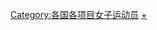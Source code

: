 {{Categories by country|nocat}}

[[Category:各国各项目女子运动员|Category:各国各项目女子运动员]]
[[Category:各國鐵人三項運動員|+]]